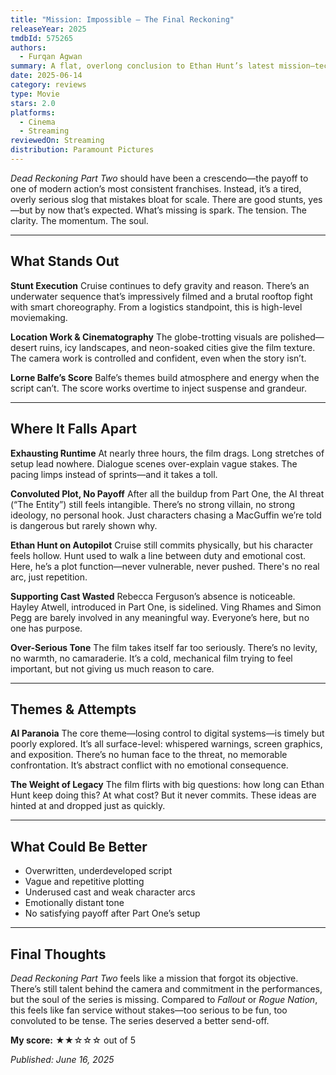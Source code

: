 ```yaml
---
title: "Mission: Impossible – The Final Reckoning"
releaseYear: 2025
tmdbId: 575265
authors:
  - Furqan Agwan
summary: A flat, overlong conclusion to Ethan Hunt’s latest mission—technically slick but creatively drained. Earlier entries had urgency, stakes, and soul. This doesn’t.
date: 2025-06-14
category: reviews
type: Movie
stars: 2.0
platforms:
  - Cinema
  - Streaming
reviewedOn: Streaming
distribution: Paramount Pictures
---
```


_Dead Reckoning Part Two_ should have been a crescendo—the payoff to one of modern action’s most consistent franchises. Instead, it’s a tired, overly serious slog that mistakes bloat for scale. There are good stunts, yes—but by now that’s expected. What’s missing is spark. The tension. The clarity. The momentum. The soul.

---

## What Stands Out

**Stunt Execution**
Cruise continues to defy gravity and reason. There’s an underwater sequence that’s impressively filmed and a brutal rooftop fight with smart choreography. From a logistics standpoint, this is high-level moviemaking.

**Location Work & Cinematography**
The globe-trotting visuals are polished—desert ruins, icy landscapes, and neon-soaked cities give the film texture. The camera work is controlled and confident, even when the story isn’t.

**Lorne Balfe’s Score**
Balfe’s themes build atmosphere and energy when the script can’t. The score works overtime to inject suspense and grandeur.

---

## Where It Falls Apart

**Exhausting Runtime**
At nearly three hours, the film drags. Long stretches of setup lead nowhere. Dialogue scenes over-explain vague stakes. The pacing limps instead of sprints—and it takes a toll.

**Convoluted Plot, No Payoff**
After all the buildup from Part One, the AI threat (“The Entity”) still feels intangible. There’s no strong villain, no strong ideology, no personal hook. Just characters chasing a MacGuffin we’re told is dangerous but rarely shown why.

**Ethan Hunt on Autopilot**
Cruise still commits physically, but his character feels hollow. Hunt used to walk a line between duty and emotional cost. Here, he’s a plot function—never vulnerable, never pushed. There's no real arc, just repetition.

**Supporting Cast Wasted**
Rebecca Ferguson’s absence is noticeable. Hayley Atwell, introduced in Part One, is sidelined. Ving Rhames and Simon Pegg are barely involved in any meaningful way. Everyone’s here, but no one has purpose.

**Over-Serious Tone**
The film takes itself far too seriously. There’s no levity, no warmth, no camaraderie. It’s a cold, mechanical film trying to feel important, but not giving us much reason to care.

---

## Themes & Attempts

**AI Paranoia**
The core theme—losing control to digital systems—is timely but poorly explored. It’s all surface-level: whispered warnings, screen graphics, and exposition. There’s no human face to the threat, no memorable confrontation. It’s abstract conflict with no emotional consequence.

**The Weight of Legacy**
The film flirts with big questions: how long can Ethan Hunt keep doing this? At what cost? But it never commits. These ideas are hinted at and dropped just as quickly.

---

## What Could Be Better

- Overwritten, underdeveloped script
- Vague and repetitive plotting
- Underused cast and weak character arcs
- Emotionally distant tone
- No satisfying payoff after Part One’s setup

---

## Final Thoughts

_Dead Reckoning Part Two_ feels like a mission that forgot its objective. There’s still talent behind the camera and commitment in the performances, but the soul of the series is missing. Compared to _Fallout_ or _Rogue Nation_, this feels like fan service without stakes—too serious to be fun, too convoluted to be tense. The series deserved a better send-off.

**My score:** ★★☆☆☆ out of 5

_Published: June 16, 2025_
